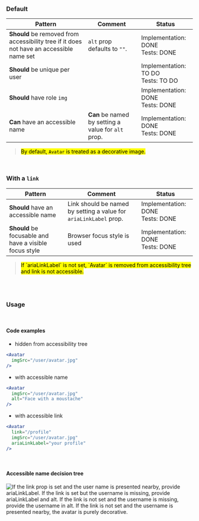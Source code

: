 ### Default

| Pattern                                                                                  | Comment                                             | Status                                  |
| ---------------------------------------------------------------------------------------- | --------------------------------------------------- | --------------------------------------- |
| **Should** be removed from accessibility tree if it does not have an accessible name set | `alt` prop defaults to `""`.                        | Implementation: DONE<br />Tests: DONE   |
| **Should** be unique per user                                                            |                                                     | Implementation: TO DO<br />Tests: TO DO |
| **Should** have role `img`                                                               |                                                     | Implementation: DONE<br />Tests: DONE   |
| **Can** have an accessible name                                                          | **Can** be named by setting a value for `alt` prop. | Implementation: DONE<br />Tests: DONE   |

> <mark>By default, `Avatar` is treated as a decorative image.</mark>

<br />

### With a `link`

| Pattern                                                | Comment                                                           | Status                                |
| ------------------------------------------------------ | ----------------------------------------------------------------- | ------------------------------------- |
| **Should** have an accessible name                     | Link should be named by setting a value for `ariaLinkLabel` prop. | Implementation: DONE<br />Tests: DONE |
| **Should** be focusable and have a visible focus style | Browser focus style is used                                       | Implementation: DONE<br />Tests: DONE |

> <mark>
>   If `ariaLinkLabel` is not set, `Avatar` is removed from accessibility tree
>   and link is not accessible.
> </mark>

<br />
<br />

### Usage

<br />

#### Code examples

- hidden from accessibility tree

<!-- prettier-ignore -->
```jsx
<Avatar
  imgSrc="/user/avatar.jpg"
/>
```

- with accessible name

<!-- prettier-ignore -->
```jsx
<Avatar
  imgSrc="/user/avatar.jpg"
  alt="Face with a moustache"
/>
```

- with accessible link

```jsx
<Avatar
  link="/profile"
  imgSrc="/user/avatar.jpg"
  ariaLinkLabel="your profile"
/>
```

<br />

#### Accessible name decision tree

![If the link prop is set and the user name is presented nearby, provide ariaLinkLabel. If the link is set but the username is missing, provide ariaLinkLabel and alt. If the link is not set and the username is missing, provide the username in alt. If the link is not set and the username is presented nearby, the avatar is purely decorative.](/avatar-a11y-diagram.jpeg)
